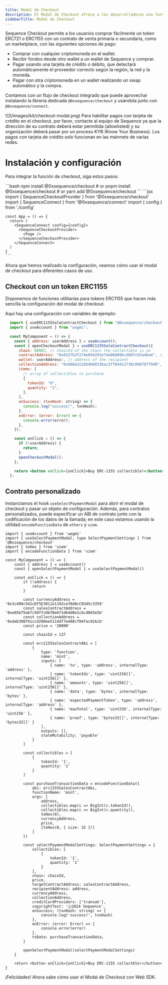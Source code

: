 ```yaml
---
title: Modal de Checkout
description: El Modal de Checkout ofrece a los desarrolladores una forma sencilla de implementar pagos con criptomonedas.
sidebarTitle: Modal de Checkout
---
```


Sequence Checkout permite a los usuarios comprar fácilmente un token ERC721 o ERC1155 con un contrato de venta primaria o secundaria, como un marketplace, con las siguientes opciones de pago:
- Comprar con cualquier criptomoneda en el wallet.
- Recibir fondos desde otro wallet a un wallet de Sequence y comprar.
- Pagar usando una tarjeta de crédito o débito, que detectará automáticamente el proveedor correcto según la región, la red y la moneda.
- Pagar con otra criptomoneda en un wallet realizando un swap automático y la compra.

Contamos con un flujo de checkout integrado que puede aprovechar instalando la librería dedicada `@0xsequence/checkout` y usándola junto con `@0xsequence/connect`.

<Frame>
  ![](/images/kit/checkout-modal.png)
</Frame>

<Note>
  Para habilitar pagos con tarjeta de crédito en el checkout, por favor, contacte al equipo de Sequence ya que la dirección de su contrato deberá estar permitida (allowlisted) y su organización deberá pasar por un proceso KYB (Know Your Business). Los pagos con tarjeta de crédito solo funcionan en las mainnets de varias redes.
</Note>

# Instalación y configuración
Para integrar la función de checkout, siga estos pasos:

<Steps>
  <Step title="Instale la librería `@0xsequence/checkout`:">
    ```bash
    npm install @0xsequence/checkout
    # or
    pnpm install @0xsequence/checkout
    # or
    yarn add @0xsequence/checkout
    ```
  </Step>

  <Step title="Coloque el `SequenceCheckoutProvider` debajo del SequenceConnect Provider en su App:">
    ```jsx
    import { SequenceCheckoutProvider } from '@0xsequence/checkout'
    import { SequenceConnect } from '@0xsequence/connect'
    import { config } from './config'

    const App = () => {
      return (
        <SequenceConnect config={config}>
          <SequenceCheckoutProvider>
            <Page />
          </SequenceCheckoutProvider>
        </SequenceConnect>
      )
    }
    ```
  </Step>
</Steps>

Ahora que hemos realizado la configuración, veamos cómo usar el modal de checkout para diferentes casos de uso.

## Checkout con un token ERC1155
Disponemos de funciones utilitarias para tokens ERC1155 que hacen más sencilla la configuración del modal de checkout.

Aquí hay una configuración con variables de ejemplo:

```jsx
  import { useERC1155SaleContractCheckout } from "@0xsequence/checkout";
  import { useAccount } from "wagmi";

  const MyComponent = () => {
    const { address: userAddress } = useAccount();
    const { openCheckoutModal } = useERC1155SaleContractCheckout({
      chain: 80002, // chainId of the chain the collectible is on
      contractAddress: "0x0327b2f274e04d292e74a06809bcd687c63a4ba4", // address of the contract handling the minting function
      wallet: userAddress!, // address of the recipient
      collectionAddress: "0x888a322db4b8033bac3ff84412738c096f87f9d0", // address of the collection contract
      items: [
        // array of collectibles to purchase
        {
          tokenId: "0",
          quantity: "1",
        },
      ],
      onSuccess: (txnHash: string) => {
        console.log("success!", txnHash);
      },
      onError: (error: Error) => {
        console.error(error);
      },
    });

    const onClick = () => {
      if (!userAddress) {
        return;
      }
      openCheckoutModal();
    };

    return <button onClick={onClick}>Buy ERC-1155 collectible!</button>;
  };
```

## Contrato personalizado
Instanciamos el hook `useSelectPaymentModal` para abrir el modal de checkout y pasar un objeto de configuración. Además, para contratos personalizados, puede especificar un ABI de contrato junto con la codificación de los datos de la llamada; en este caso estamos usando la utilidad `encodeFunctionData` de `ethers` y `viem`.

```tsx
import { useAccount } from 'wagmi'
import { useSelectPaymentModal, type SelectPaymentSettings } from '@0xsequence/checkout'
import { toHex } from 'viem'
import { encodeFunctionData } from 'viem'

const MyComponent = () => {
    const { address } = useAccount()
    const { openSelectPaymentModal } = useSelectPaymentModal()

    const onClick = () => {
        if (!address) {
            return
        }

        const currencyAddress = '0x3c499c542cEF5E3811e1192ce70d8cC03d5c3359'
        const salesContractAddress = '0xe65b75eb7c58ffc0bf0e671d64d0e1c6cd0d3e5b'
        const collectionAddress = '0xdeb398f41ccd290ee5114df7e498cf04fac916cb'
        const price = '20000'

        const chainId = 137

        const erc1155SalesContractAbi = [
            {
                type: 'function',
                name: 'mint',
                inputs: [
                    { name: 'to', type: 'address', internalType: 'address' },
                    { name: 'tokenIds', type: 'uint256[]', internalType: 'uint256[]' },
                    { name: 'amounts', type: 'uint256[]', internalType: 'uint256[]' },
                    { name: 'data', type: 'bytes', internalType: 'bytes' },
                    { name: 'expectedPaymentToken', type: 'address', internalType: 'address' },
                    { name: 'maxTotal', type: 'uint256', internalType: 'uint256' },
                    { name: 'proof', type: 'bytes32[]', internalType: 'bytes32[]' }
                ],
                outputs: [],
                stateMutability: 'payable'
            }
        ]

        const collectibles = [
            {
                tokenId: '1',
                quantity: '1'
            }
        ]

        const purchaseTransactionData = encodeFunctionData({
            abi: erc1155SalesContractAbi,
            functionName: 'mint',
            args: [
                address,
                collectibles.map(c => BigInt(c.tokenId)),
                collectibles.map(c => BigInt(c.quantity)),
                toHex(0),
                currencyAddress,
                price,
                [toHex(0, { size: 32 })]
            ]
        })

        const selectPaymentModalSettings: SelectPaymentSettings = {
            collectibles: [
                {
                    tokenId: '1',
                    quantity: '1'
                }
            ],
            chain: chainId,
            price,
            targetContractAddress: salesContractAddress,
            recipientAddress: address,
            currencyAddress,
            collectionAddress,
            creditCardProviders: ['transak'],
            copyrightText: 'ⓒ2024 Sequence',
            onSuccess: (txnHash: string) => {
                console.log('success!', txnHash)
            },
            onError: (error: Error) => {
                console.error(error)
            },
            txData: purchaseTransactionData,
        }

        openSelectPaymentModal(selectPaymentModalSettings)
    }

    return <button onClick={onClick}>Buy ERC-1155 collectble!</button>
}
```

¡Felicidades! Ahora sabe cómo usar el Modal de Checkout con Web SDK.